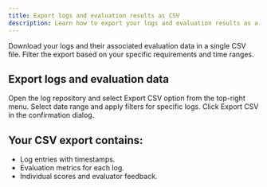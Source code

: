 ```yaml
---
title: Export logs and evaluation results as CSV
description: Learn how to export your logs and evaluation results as a CSV file, enabling easy analysis and reporting of your AI application's performance data.
---
```


Download your logs and their associated evaluation data in a single CSV file. Filter the export based on your specific requirements and time ranges.

## Export logs and evaluation data
<Steps>
<Step>
Open the log repository and select Export CSV option from the top-right menu.
</Step>
<Step>
Select date range and apply filters for specific logs.
</Step>
<Step>
Click Export CSV in the confirmation dialog.
</Step>
</Steps>

<MaximPlayer url="https://drive.google.com/file/d/1f4ya56ZbmVbUnwjCAYJ6moL5RdaQa5HA/preview" />

## Your CSV export contains:

- Log entries with timestamps.
- Evaluation metrics for each log.
- Individual scores and evaluator feedback.